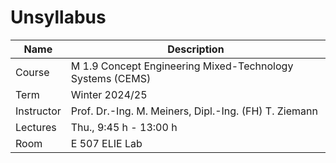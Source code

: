 # Unsyllabus {.unnumbered}

| Name       | Description                                               |
|------------|-----------------------------------------------------------|
| Course     | M 1.9 Concept Engineering Mixed-Technology Systems (CEMS) |
| Term       | Winter 2024/25                                            |
| Instructor | Prof. Dr.-Ing. M. Meiners, Dipl.-Ing. (FH) T. Ziemann     |
| Lectures   | Thu., 9:45 h - 13:00 h                                    |
| Room       | E 507 ELIE Lab                                                 |
